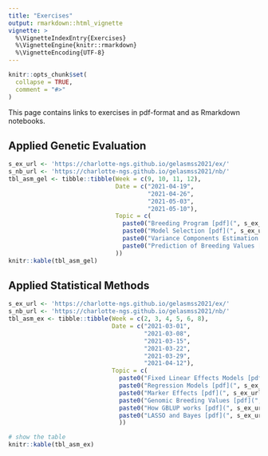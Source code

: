 ```yaml
---
title: "Exercises"
output: rmarkdown::html_vignette
vignette: >
  %\VignetteIndexEntry{Exercises}
  %\VignetteEngine{knitr::rmarkdown}
  %\VignetteEncoding{UTF-8}
---
```


```r
knitr::opts_chunk$set(
  collapse = TRUE,
  comment = "#>"
)
```

This page contains links to exercises in pdf-format and as Rmarkdown notebooks.

## Applied Genetic Evaluation

```r
s_ex_url <- 'https://charlotte-ngs.github.io/gelasmss2021/ex/'
s_nb_url <- 'https://charlotte-ngs.github.io/gelasmss2021/nb/'
tbl_asm_gel <- tibble::tibble(Week = c(9, 10, 11, 12),
                              Date = c("2021-04-19",
                                       "2021-04-26",
                                       "2021-05-03",
                                       "2021-05-10"),
                              Topic = c(
                                paste0("Breeding Program [pdf](", s_ex_url, "gel_ex01.pdf) | [nb](", s_nb_url, "gel_ex01_nb_src.nb.html)", collapse = ""),
                                paste0("Model Selection [pdf](", s_ex_url, "gel_ex02.pdf) | [nb](", s_nb_url, "gel_ex02_nb_src.nb.html)", collapse = ""),
                                paste0("Variance Components Estimation [pdf](", s_ex_url, "gel_ex03.pdf) | [nb](", s_nb_url, "gel_ex03_nb_src.nb.html)", collapse = ""),
                                paste0("Prediction of Breeding Values [pdf](", s_ex_url, "gel_ex04.pdf) | [nb](", s_nb_url, "gel_ex04_nb_src.nb.html)", collapse = "")
                              ))
knitr::kable(tbl_asm_gel)
```


## Applied Statistical Methods

```r
s_ex_url <- 'https://charlotte-ngs.github.io/gelasmss2021/ex/'
s_nb_url <- 'https://charlotte-ngs.github.io/gelasmss2021/nb/'
tbl_asm_ex <- tibble::tibble(Week = c(2, 3, 4, 5, 6, 8),
                             Date = c("2021-03-01",
                                      "2021-03-08",
                                      "2021-03-15",
                                      "2021-03-22",
                                      "2021-03-29",
                                      "2021-04-12"),
                             Topic = c(
                               paste0("Fixed Linear Effects Models [pdf](", s_ex_url, "asm-w02-ex01.pdf) | [nb](", s_ex_url, "asm-w02-ex01_nb.nb.html)", collapse = ''),
                               paste0("Regression Models [pdf](", s_ex_url, "asm_ex02.pdf) | [nb](", s_nb_url, "asm_ex02_nb.nb.html)", collapse = ''),
                               paste0("Marker Effects [pdf](", s_ex_url, "asm_ex03.pdf) | [nb](", s_nb_url, "asm_ex03_nb.nb.html)", collapse = ''),
                               paste0("Genomic Breeding Values [pdf](", s_ex_url, "asm_ex04.pdf) | [nb](", s_nb_url, "asm_ex04_nb.nb.html)", collapse = ''),
                               paste0("How GBLUP works [pdf](", s_ex_url, "asm_ex05.pdf) | [nb](", s_nb_url, "asm_ex05_nb.nb.html)", collapse = ''),
                               paste0("LASSO and Bayes [pdf](", s_ex_url, "asm_ex06.pdf) | [nb](", s_nb_url, "asm_ex06_nb_src.nb.html)", collapse = "")
                               ))

# show the table
knitr::kable(tbl_asm_ex)
```


